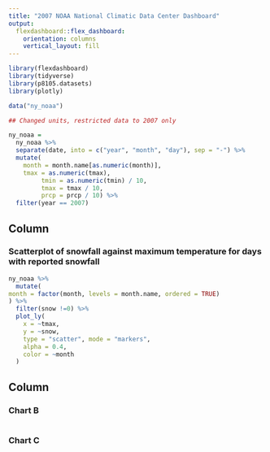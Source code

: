 ```yaml
---
title: "2007 NOAA National Climatic Data Center Dashboard"
output: 
  flexdashboard::flex_dashboard:
    orientation: columns
    vertical_layout: fill
---
```


```r
library(flexdashboard)
library(tidyverse)
library(p8105.datasets)
library(plotly)

data("ny_noaa")

## Changed units, restricted data to 2007 only

ny_noaa = 
  ny_noaa %>% 
  separate(date, into = c("year", "month", "day"), sep = "-") %>% 
  mutate(
    month = month.name[as.numeric(month)],
    tmax = as.numeric(tmax), 
         tmin = as.numeric(tmin) / 10,
         tmax = tmax / 10,
         prcp = prcp / 10) %>% 
  filter(year == 2007)
```

Column {data-width=650}
-----------------------------------------------------------------------

### Scatterplot of snowfall against maximum temperature for days with reported snowfall

```r
ny_noaa %>% 
  mutate(
month = factor(month, levels = month.name, ordered = TRUE)
) %>% 
  filter(snow !=0) %>% 
  plot_ly(
    x = ~tmax,
    y = ~snow,
    type = "scatter", mode = "markers",
    alpha = 0.4,
    color = ~month
  )
```

Column {data-width=350}
-----------------------------------------------------------------------

### Chart B

```r

```

### Chart C

```r

```

